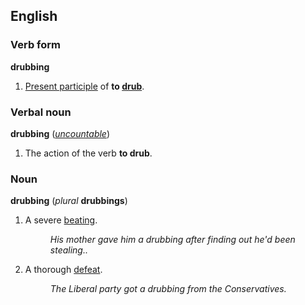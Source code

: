 ==English==
===Verb form===
'''drubbing'''

#[[Present participle]] of '''to [[drub]]'''.

===Verbal noun===
'''drubbing''' (''[[uncountable]]'')

#The action of the verb '''to drub'''.

===Noun===
'''drubbing''' (''plural'' '''drubbings''')

#A severe [[beating]].
#:''His mother gave him a drubbing after finding out he'd been stealing..''
#A thorough [[defeat]].
#:''The Liberal party got a drubbing from the Conservatives.''